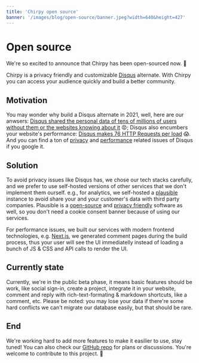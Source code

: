 ```yaml
---
title: 'Chirpy open source'
banner: '/images/blog/open-source/banner.jpeg?width=640&height=427'
---
```


# Open source

We're so excited to announce that Chirpy has been open-sourced now. 🚀

Chirpy is a privacy friendly and customizable [Disqus](https://disqus.com) alternate. With Chirpy you can access your audience quickly and build a better community.

## Motivation

You may wonder why build a Disqus alternate in 2021, well, here are our anwsers:
[Disqus shared the personal data of tens of millions of users without them or the websites knowing about it](https://twitter.com/martingund/status/1207327648093003777) 😡; Disqus also encumbers your website's performance: [Disqus makes 76 HTTP Requests per load](https://supunkavinda.blog/disqus) 😱. And you can find a ton of [privacy](https://www.google.com.hk/search?q=disqus+privacy&oq=disqus+privacy) and [performance](https://www.google.com.hk/search?q=disqus+performance) related issues of Disqus if you google it.

## Solution

To avoid privacy issues like Disqus has, we chose our tech stacks carefully, and we prefer to use self-hosted versions of other services that we don't implement them ourself. e.g., for analytics, we self-hosted a [plausible](https://plausible.io/) instance to avoid share your and your customer's data with third party companies. Plausible is a [open-source](https://github.com/plausible/analytics/) and [privacy friendly](https://plausible.io/privacy-focused-web-analytics) software as well, so you don't need a cookie consent banner because of using our services.

For performance issues, we built our services with modern frontend technologies, e.g. [Next.js](https://nextjs.org/), we generated comment pages during the build process, thus your user will see the UI immediatelly instead of loading a bunch of JS & CSS and API calls to render the UI.

## Currently state

Currently, we're in the public beta phase, it means basic features should be work, like social sign-in, create a project, integrate it in your website, comment and reply with rich-text-formating & markdown shortcuts, like a comment, etc. Please be noted: you may lose your data if there're some hard conflicts we can't migrate our database easily, but that should be rare.

## End

We're working hard to add more features to make it easilier to use, stay tuned! You can also check our [GitHub repo](https://github.com/devrsi0n/chirpy) for plans or discussions. You're welcome to contribute to this project. 🙌
